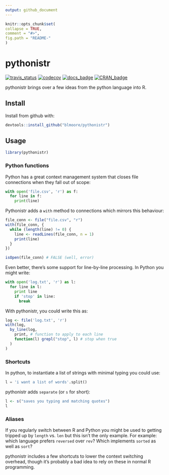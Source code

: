 ```yaml
---
output: github_document
---
```


<!-- README.md is generated from README.Rmd. Please edit that file -->

  ```r
knitr::opts_chunk$set(
  collapse = TRUE,
  comment = "#>",
  fig.path = "README-"
)
```

# pythonistr

[![travis_status](https://travis-ci.org/blmoore/pythonistr.svg?branch=master)](https://travis-ci.org/blmoore/pythonistr)
[![codecov](https://codecov.io/gh/blmoore/pythonistr/branch/master/graph/badge.svg)](https://codecov.io/gh/blmoore/pythonistr)
[![docs_badge](https://img.shields.io/badge/docs-latest-blue.svg)](http://blm.io/pythonistr)
[![CRAN_badge](http://www.r-pkg.org/badges/version/pythonistr)](https://cran.r-project.org/package=pythonistry)

pythonistr brings over a few ideas from the python language into R.

## Install

Install from github with:

```r
devtools::install_github("blmoore/pythonistr")
```

## Usage

```r
library(pythonistr)
```

### Python functions

Python has a great context management system that closes file connections
when they fall out of scope:

```python
with open('file.csv', 'r') as f:
  for line in f:
    print(line)
```

Pythonistr adds a `with` method to connections which mirrors this behaviour:

```r
file_conn <- file("file.csv", "r")
with(file_conn, {
  while (length(line) != 0) {
    line <- readLines(file_conn, n = 1)
    print(line)
  }
})

isOpen(file_conn) # FALSE (well, error)
```

Even better, there's some support for line-by-line processing. In Python you 
might write:

```python
with open('log.txt', 'r') as l:
  for line in l:
    print line
    if 'stop' in line:
      break
```

With pythonistr, you could write this as:

```r
log <- file('log.txt', 'r')
with(log,
  by_line(log, 
    print, # function to apply to each line
    function(l) grepl("stop", l) # stop when true
  )
)
```

### Shortcuts

In python, to instantiate a list of strings with minimal typing you could use:

```python
l = 'i want a list of words'.split()
```

pythonistr adds `separate` (or `s` for short):

```r
l <- s("saves you typing and matching quotes")
l
```

### Aliases

If you regularly switch between R and Python you might be used to 
getting tripped up by `length` vs. `len` but this isn't the only
example. For example: which language prefers `reversed` over `rev`? Which 
implements `sorted` as well as `sort`? 

pythonistr includes a few shortcuts to lower the context 
switching overhead, though it's probably a bad idea to rely 
on these in normal R programming.


